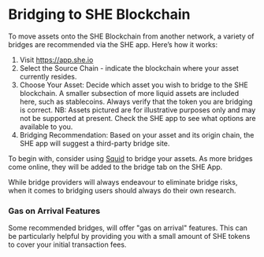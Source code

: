 
# Bridging to SHE Blockchain

To move assets onto the SHE Blockchain from another network, a variety of
bridges are recommended via the SHE app. Here’s how it works:

1. Visit https://app.she.io
2. Select the Source Chain - indicate the blockchain where your asset currently
   resides.
   <ImageWithCaption img={sourceChainDropdownImage} alt="Select a source chain" />
3. Choose Your Asset: Decide which asset you wish to bridge to the SHE
   blockchain. A smaller subsection of more liquid assets are included here,
   such as stablecoins. Always verify that the token you are bridging is
   correct.
   <Callout emoji="⚠️">NB: Assets pictured are for illustrative purposes only and may not be supported at present. Check the SHE app to see what options are available to you.</Callout>
   <ImageWithCaption img={selectAssetImage} alt="Select an asset" />
4. Bridging Recommendation: Based on your asset and its origin chain, the SHE
   app will suggest a third-party bridge site.

To begin with, consider using [Squid](https://www.squidrouter.com/) to bridge
your assets. As more bridges come online, they will be added to the bridge tab
on the SHE App.

<Callout type="info" emoji="ℹ️">
  While bridge providers will always endeavour to eliminate bridge risks, when it comes to bridging users should always do their own research.
</Callout>

### Gas on Arrival Features

Some recommended bridges, will offer "gas on arrival" features. This can be
particularly helpful by providing you with a small amount of SHE tokens to cover
your initial transaction fees.
